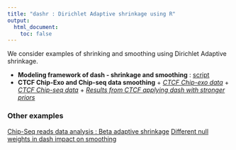 ```yaml
---
title: "dashr : Dirichlet Adaptive shrinkage using R"
output:
  html_document:
    toc: false
---
```


We consider examples of shrinking and smoothing using Dirichlet Adaptive shrinkage. 

* **Modeling framework of dash - shrinkage and smoothing** : [script](modeling_framework.html)
* **CTCF Chip-Exo and Chip-seq data smoothing**
      + [*CTCF Chip-exo data*](CTCF_dash_ChipExo.html)
      + [*CTCF Chip-seq data*](CTCF_dash_ChipSeq.html)
      + [*Results from CTCF applying dash with stronger priors*](dash_shrinkage_levels.html)



### Other examples

[Chip-Seq reads data analysis : Beta adaptive shrinkage](dashr_chip.html)
[Different null weights in dash impact on smoothing](dashr_smooth_null.html)
